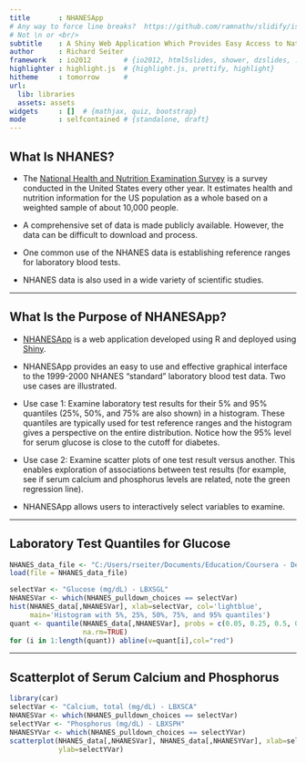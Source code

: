 ```yaml
---
title       : NHANESApp
# Any way to force line breaks?  https://github.com/ramnathv/slidify/issues/135
# Not \n or <br/>
subtitle    : A Shiny Web Application Which Provides Easy Access to National Health                  and Nutrition Examination Survey (NHANES) Data
author      : Richard Seiter 
framework   : io2012        # {io2012, html5slides, shower, dzslides, ...}
highlighter : highlight.js  # {highlight.js, prettify, highlight}
hitheme     : tomorrow      # 
url:
  lib: libraries
  assets: assets
widgets     : []  # {mathjax, quiz, bootstrap}
mode        : selfcontained # {standalone, draft}
---
```


## What Is NHANES?

- The [National Health and Nutrition Examination Survey](http://www.cdc.gov/nchs/nhanes/about_nhanes.htm) is a survey conducted in the United States every other year.  It estimates health and nutrition information for the US population as a whole based on a weighted sample of about 10,000 people.

- A comprehensive set of data is made publicly available.  However, the data can be difficult to download and process.

- One common use of the NHANES data is establishing reference ranges for laboratory blood tests.

- NHANES data is also used in a wide variety of scientific studies.


---

## What Is the Purpose of NHANESApp?

- [NHANESApp](https://rseiter.shinyapps.io/NHANESApp/) is a web application developed using R and deployed using [Shiny](http://www.rstudio.com/products/shiny/).

- NHANESApp provides an easy to use and effective graphical interface to the 1999-2000 NHANES "standard" laboratory blood test data.  Two use cases are illustrated.

- Use case 1: Examine laboratory test results for their 5% and 95% quantiles (25%, 50%, and 75% are also shown) in a histogram.  These quantiles are typically used for test reference ranges and the histogram gives a perspective on the entire distribution.  Notice how the 95% level for serum glucose is close to the cutoff for diabetes.

- Use case 2: Examine scatter plots of one test result versus another.  This enables exploration of associations between test results (for example, see if serum calcium and phosphorus levels are related, note the green regression line).

- NHANESApp allows users to interactively select variables to examine.


---

## Laboratory Test Quantiles for Glucose

```r
NHANES_data_file <- "C:/Users/rseiter/Documents/Education/Coursera - Developing Data Products/Course Project/DevDataProdProject/NHANESApp/NHANES_1999.RData"
load(file = NHANES_data_file)

selectVar <- "Glucose (mg/dL) - LBXSGL"
NHANESVar <- which(NHANES_pulldown_choices == selectVar)
hist(NHANES_data[,NHANESVar], xlab=selectVar, col='lightblue',
     main='Histogram with 5%, 25%, 50%, 75%, and 95% quantiles')
quant <- quantile(NHANES_data[,NHANESVar], probs = c(0.05, 0.25, 0.5, 0.75, 0.95),
                  na.rm=TRUE)
for (i in 1:length(quant)) abline(v=quant[i],col="red")
```


---

## Scatterplot of Serum Calcium and Phosphorus

```r
library(car)
selectVar <- "Calcium, total (mg/dL) - LBXSCA"
NHANESVar <- which(NHANES_pulldown_choices == selectVar)
selectYVar <- "Phosphorus (mg/dL) - LBXSPH"
NHANESYVar <- which(NHANES_pulldown_choices == selectYVar)
scatterplot(NHANES_data[,NHANESVar], NHANES_data[,NHANESYVar], xlab=selectVar,
            ylab=selectYVar)
```

<!--
---

## Conclusions

- NHANESApp provides an easy to use and effective interface to the NHANES data for examing test result distributions and associations.

- There are a variety of enhancements that would be helpful:
  - Allow specifying axes limits to focus on relevant portions of the distributions.
  - Allow specifying subsets (e.g. by age or gender).  Clinical reference ranges are often age range or gender specific.
  - Allow variable transformations (e.g. log).  This can help viewing distributions which are non-normal or have an extremely wide range.
-->

